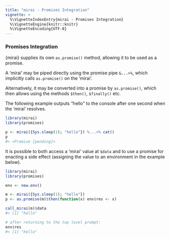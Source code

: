 ```yaml
---
title: "mirai - Promises Integration"
vignette: >
  %\VignetteIndexEntry{mirai - Promises Integration}
  %\VignetteEngine{knitr::knitr}
  %\VignetteEncoding{UTF-8}
---
```



### Promises Integration

{mirai} supplies its own `as.promise()` method, allowing it to be used as a promise.

A 'mirai' may be piped directly using the promise pipe `&...>%`, which implicitly calls `as.promise()` on the 'mirai'.

Alternatively, it may be converted into a promise by `as.promise()`, which then allows using the methods `$then()`, `$finally()` etc.

The following example outputs "hello" to the console after one second when the 'mirai' resolves.

```r
library(mirai)
library(promises)

p <- mirai({Sys.sleep(1); "hello"}) %...>% cat()
p
#> <Promise [pending]>
```
It is possible to both access a 'mirai' value at `$data` and to use a promise for enacting a side effect (assigning the value to an environment in the example below).

```r
library(mirai)
library(promises)

env <- new.env()

m <- mirai({Sys.sleep(1); "hello"})
p <- as.promise(m)$then(function(x) env$res <- x)

call_mirai(m)$data
#> [1] "hello"

# after returning to the top level prompt:
env$res
#> [1] "hello"
```
